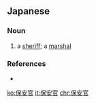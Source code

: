 ==Japanese==
{{ja-kanjitab|ほ|あん|かん|yomi=on}}

===Noun===
{{ja-noun|ほあんかん}}

# a [[sheriff]]; a [[marshal]]

===References===
* {{R:Shogakukan}}

[[ko:保安官]]
[[it:保安官]]
[[chr:保安官]]